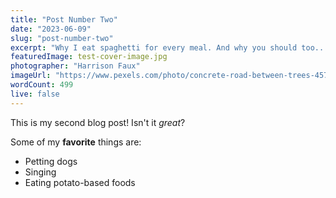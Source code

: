```yaml
---
title: "Post Number Two"
date: "2023-06-09"
slug: "post-number-two"
excerpt: "Why I eat spaghetti for every meal. And why you should too..."
featuredImage: test-cover-image.jpg
photographer: "Harrison Faux"
imageUrl: "https://www.pexels.com/photo/concrete-road-between-trees-45775/"
wordCount: 499
live: false
---
```


This is my second blog post! Isn't it _great_?

Some of my **favorite** things are:

- Petting dogs
- Singing
- Eating potato-based foods
